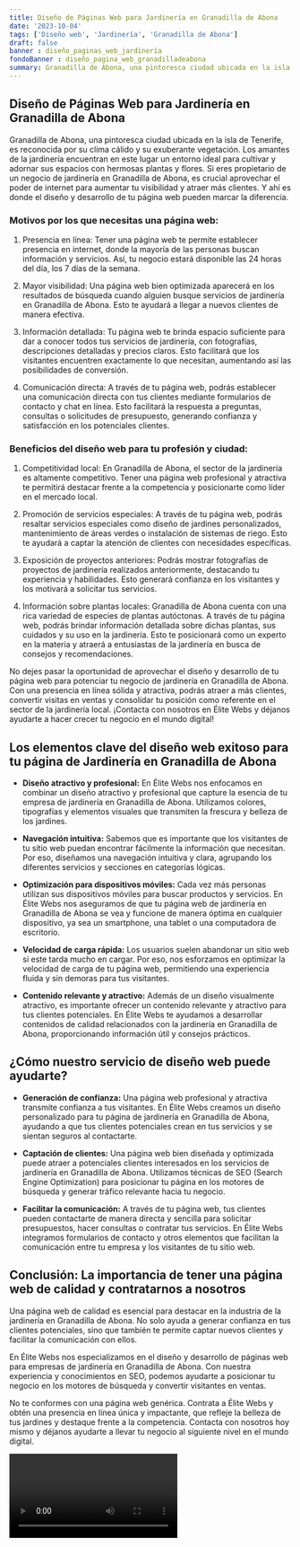 ```yaml
---
title: Diseño de Páginas Web para Jardinería en Granadilla de Abona
date: '2023-10-04'
tags: ['Diseño web', 'Jardinería', 'Granadilla de Abona']
draft: false
banner : diseño_paginas_web_jardinería
fondoBanner : diseño_pagina_web_granadilladeabona
summary: Granadilla de Abona, una pintoresca ciudad ubicada en la isla de Tenerife, es reconocida por su clima cálido y su exuberante vegetación. Los amantes de la jardinería encuentran en este lugar un entorno ideal para cultivar y adornar sus espacios con hermosas plantas y flores. Si eres propietario de un negocio de jardinería en Granadilla de Abona, es crucial aprovechar el poder de internet para aumentar tu visibilidad y atraer más clientes. Y ahí es donde el diseño y desarrollo de tu página web pueden marcar la diferencia.
---
```


## Diseño de Páginas Web para Jardinería en Granadilla de Abona

Granadilla de Abona, una pintoresca ciudad ubicada en la isla de Tenerife, es reconocida por su clima cálido y su exuberante vegetación. Los amantes de la jardinería encuentran en este lugar un entorno ideal para cultivar y adornar sus espacios con hermosas plantas y flores. Si eres propietario de un negocio de jardinería en Granadilla de Abona, es crucial aprovechar el poder de internet para aumentar tu visibilidad y atraer más clientes. Y ahí es donde el diseño y desarrollo de tu página web pueden marcar la diferencia.

### Motivos por los que necesitas una página web:

1. Presencia en línea: Tener una página web te permite establecer presencia en internet, donde la mayoría de las personas buscan información y servicios. Así, tu negocio estará disponible las 24 horas del día, los 7 días de la semana.

2. Mayor visibilidad: Una página web bien optimizada aparecerá en los resultados de búsqueda cuando alguien busque servicios de jardinería en Granadilla de Abona. Esto te ayudará a llegar a nuevos clientes de manera efectiva.

3. Información detallada: Tu página web te brinda espacio suficiente para dar a conocer todos tus servicios de jardinería, con fotografías, descripciones detalladas y precios claros. Esto facilitará que los visitantes encuentren exactamente lo que necesitan, aumentando así las posibilidades de conversión.

4. Comunicación directa: A través de tu página web, podrás establecer una comunicación directa con tus clientes mediante formularios de contacto y chat en línea. Esto facilitará la respuesta a preguntas, consultas o solicitudes de presupuesto, generando confianza y satisfacción en los potenciales clientes.

### Beneficios del diseño web para tu profesión y ciudad:

1. Competitividad local: En Granadilla de Abona, el sector de la jardinería es altamente competitivo. Tener una página web profesional y atractiva te permitirá destacar frente a la competencia y posicionarte como líder en el mercado local.

2. Promoción de servicios especiales: A través de tu página web, podrás resaltar servicios especiales como diseño de jardines personalizados, mantenimiento de áreas verdes o instalación de sistemas de riego. Esto te ayudará a captar la atención de clientes con necesidades específicas.

3. Exposición de proyectos anteriores: Podrás mostrar fotografías de proyectos de jardinería realizados anteriormente, destacando tu experiencia y habilidades. Esto generará confianza en los visitantes y los motivará a solicitar tus servicios.

4. Información sobre plantas locales: Granadilla de Abona cuenta con una rica variedad de especies de plantas autóctonas. A través de tu página web, podrás brindar información detallada sobre dichas plantas, sus cuidados y su uso en la jardinería. Esto te posicionará como un experto en la materia y atraerá a entusiastas de la jardinería en busca de consejos y recomendaciones.

No dejes pasar la oportunidad de aprovechar el diseño y desarrollo de tu página web para potenciar tu negocio de jardinería en Granadilla de Abona. Con una presencia en línea sólida y atractiva, podrás atraer a más clientes, convertir visitas en ventas y consolidar tu posición como referente en el sector de la jardinería local. ¡Contacta con nosotros en Élite Webs y déjanos ayudarte a hacer crecer tu negocio en el mundo digital!

<GifSeo />

<Cta />

## Los elementos clave del diseño web exitoso para tu página de Jardinería en Granadilla de Abona

- **Diseño atractivo y profesional:** En Élite Webs nos enfocamos en combinar un diseño atractivo y profesional que capture la esencia de tu empresa de jardinería en Granadilla de Abona. Utilizamos colores, tipografías y elementos visuales que transmiten la frescura y belleza de los jardines.

- **Navegación intuitiva:** Sabemos que es importante que los visitantes de tu sitio web puedan encontrar fácilmente la información que necesitan. Por eso, diseñamos una navegación intuitiva y clara, agrupando los diferentes servicios y secciones en categorías lógicas.

- **Optimización para dispositivos móviles:** Cada vez más personas utilizan sus dispositivos móviles para buscar productos y servicios. En Élite Webs nos aseguramos de que tu página web de jardinería en Granadilla de Abona se vea y funcione de manera óptima en cualquier dispositivo, ya sea un smartphone, una tablet o una computadora de escritorio.

- **Velocidad de carga rápida:** Los usuarios suelen abandonar un sitio web si este tarda mucho en cargar. Por eso, nos esforzamos en optimizar la velocidad de carga de tu página web, permitiendo una experiencia fluida y sin demoras para tus visitantes.

- **Contenido relevante y atractivo:** Además de un diseño visualmente atractivo, es importante ofrecer un contenido relevante y atractivo para tus clientes potenciales. En Élite Webs te ayudamos a desarrollar contenidos de calidad relacionados con la jardinería en Granadilla de Abona, proporcionando información útil y consejos prácticos.

## ¿Cómo nuestro servicio de diseño web puede ayudarte?

- **Generación de confianza:** Una página web profesional y atractiva transmite confianza a tus visitantes. En Élite Webs creamos un diseño personalizado para tu página de jardinería en Granadilla de Abona, ayudando a que tus clientes potenciales crean en tus servicios y se sientan seguros al contactarte.

- **Captación de clientes:** Una página web bien diseñada y optimizada puede atraer a potenciales clientes interesados en los servicios de jardinería en Granadilla de Abona. Utilizamos técnicas de SEO (Search Engine Optimization) para posicionar tu página en los motores de búsqueda y generar tráfico relevante hacia tu negocio.

- **Facilitar la comunicación:** A través de tu página web, tus clientes pueden contactarte de manera directa y sencilla para solicitar presupuestos, hacer consultas o contratar tus servicios. En Élite Webs integramos formularios de contacto y otros elementos que facilitan la comunicación entre tu empresa y los visitantes de tu sitio web.

## Conclusión: La importancia de tener una página web de calidad y contratarnos a nosotros

Una página web de calidad es esencial para destacar en la industria de la jardinería en Granadilla de Abona. No solo ayuda a generar confianza en tus clientes potenciales, sino que también te permite captar nuevos clientes y facilitar la comunicación con ellos.

En Élite Webs nos especializamos en el diseño y desarrollo de páginas web para empresas de jardinería en Granadilla de Abona. Con nuestra experiencia y conocimientos en SEO, podemos ayudarte a posicionar tu negocio en los motores de búsqueda y convertir visitantes en ventas.

No te conformes con una página web genérica. Contrata a Élite Webs y obtén una presencia en línea única y impactante, que refleje la belleza de tus jardines y destaque frente a la competencia. Contacta con nosotros hoy mismo y déjanos ayudarte a llevar tu negocio al siguiente nivel en el mundo digital.

<Video />

<CtaBot job='Jardinería' city='Granadilla de Abona'/>

<Gmaps query='Granadilla de Abona+españa+maps' />